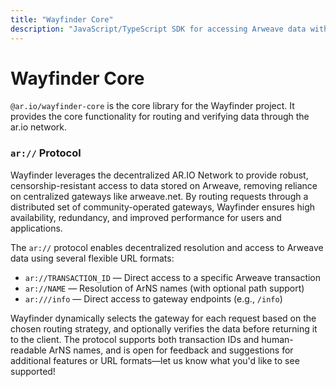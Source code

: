 ```yaml
---
title: "Wayfinder Core"
description: "JavaScript/TypeScript SDK for accessing Arweave data with built-in verification and gateway routing"
---
```


# Wayfinder Core

`@ar.io/wayfinder-core` is the core library for the Wayfinder project. It provides the core functionality for routing and verifying data through the ar.io network.

### `ar://` Protocol

Wayfinder leverages the decentralized AR.IO Network to provide robust, censorship-resistant access to data stored on Arweave, removing reliance on centralized gateways like arweave.net. By routing requests through a distributed set of community-operated gateways, Wayfinder ensures high availability, redundancy, and improved performance for users and applications.

The `ar://` protocol enables decentralized resolution and access to Arweave data using several flexible URL formats:

- `ar://TRANSACTION_ID` &mdash; Direct access to a specific Arweave transaction
- `ar://NAME` &mdash; Resolution of ArNS names (with optional path support)
- `ar:///info` &mdash; Direct access to gateway endpoints (e.g., `/info`)

Wayfinder dynamically selects the gateway for each request based on the chosen routing strategy, and optionally verifies the data before returning it to the client. The protocol supports both transaction IDs and human-readable ArNS names, and is open for feedback and suggestions for additional features or URL formats—let us know what you'd like to see supported!

